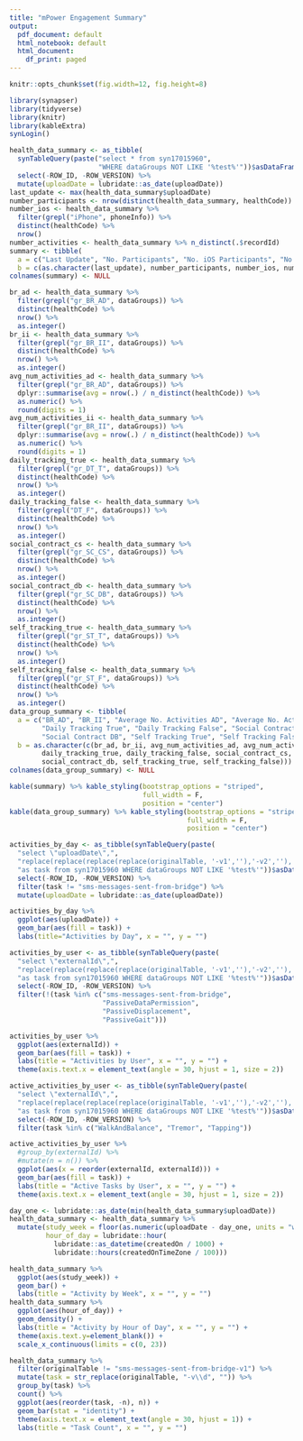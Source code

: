 ```yaml
---
title: "mPower Engagement Summary"
output:
  pdf_document: default
  html_notebook: default
  html_document:
    df_print: paged
---
```

```r
knitr::opts_chunk$set(fig.width=12, fig.height=8) 
```

```r
library(synapser)
library(tidyverse)
library(knitr)
library(kableExtra)
synLogin()
```

```r
health_data_summary <- as_tibble(
  synTableQuery(paste("select * from syn17015960",
                      "WHERE dataGroups NOT LIKE '%test%'"))$asDataFrame()) %>% 
  select(-ROW_ID, -ROW_VERSION) %>% 
  mutate(uploadDate = lubridate::as_date(uploadDate))
last_update <- max(health_data_summary$uploadDate)
number_participants <- nrow(distinct(health_data_summary, healthCode))
number_ios <- health_data_summary %>%
  filter(grepl("iPhone", phoneInfo)) %>%
  distinct(healthCode) %>%
  nrow()
number_activities <- health_data_summary %>% n_distinct(.$recordId)
summary <- tibble(
  a = c("Last Update", "No. Participants", "No. iOS Participants", "No. Activities"),
  b = c(as.character(last_update), number_participants, number_ios, number_activities))
colnames(summary) <- NULL
```


```r
br_ad <- health_data_summary %>%
  filter(grepl("gr_BR_AD", dataGroups)) %>%
  distinct(healthCode) %>%
  nrow() %>% 
  as.integer()
br_ii <- health_data_summary %>%
  filter(grepl("gr_BR_II", dataGroups)) %>%
  distinct(healthCode) %>%
  nrow() %>% 
  as.integer()
avg_num_activities_ad <- health_data_summary %>%
  filter(grepl("gr_BR_AD", dataGroups)) %>%
  dplyr::summarise(avg = nrow(.) / n_distinct(healthCode)) %>% 
  as.numeric() %>% 
  round(digits = 1)
avg_num_activities_ii <- health_data_summary %>%
  filter(grepl("gr_BR_II", dataGroups)) %>%
  dplyr::summarise(avg = nrow(.) / n_distinct(healthCode)) %>% 
  as.numeric() %>% 
  round(digits = 1)
daily_tracking_true <- health_data_summary %>%
  filter(grepl("gr_DT_T", dataGroups)) %>%
  distinct(healthCode) %>%
  nrow() %>% 
  as.integer()
daily_tracking_false <- health_data_summary %>%
  filter(grepl("DT_F", dataGroups)) %>%
  distinct(healthCode) %>%
  nrow() %>% 
  as.integer()
social_contract_cs <- health_data_summary %>%
  filter(grepl("gr_SC_CS", dataGroups)) %>%
  distinct(healthCode) %>%
  nrow() %>% 
  as.integer()
social_contract_db <- health_data_summary %>%
  filter(grepl("gr_SC_DB", dataGroups)) %>%
  distinct(healthCode) %>%
  nrow() %>% 
  as.integer()
self_tracking_true <- health_data_summary %>%
  filter(grepl("gr_ST_T", dataGroups)) %>%
  distinct(healthCode) %>%
  nrow() %>% 
  as.integer()
self_tracking_false <- health_data_summary %>%
  filter(grepl("gr_ST_F", dataGroups)) %>%
  distinct(healthCode) %>%
  nrow() %>% 
  as.integer()
data_group_summary <- tibble(
  a = c("BR_AD", "BR_II", "Average No. Activities AD", "Average No. Activities II",
        "Daily Tracking True", "Daily Tracking False", "Social Contract CS",
        "Social Contract DB", "Self Tracking True", "Self Tracking False"),
  b = as.character(c(br_ad, br_ii, avg_num_activities_ad, avg_num_activities_ii,
        daily_tracking_true, daily_tracking_false, social_contract_cs,
        social_contract_db, self_tracking_true, self_tracking_false)))
colnames(data_group_summary) <- NULL
```

```r
kable(summary) %>% kable_styling(bootstrap_options = "striped",
                                 full_width = F,
                                 position = "center")
kable(data_group_summary) %>% kable_styling(bootstrap_options = "striped",
                                            full_width = F,
                                            position = "center")
```

```r
activities_by_day <- as_tibble(synTableQuery(paste(
  "select \"uploadDate\",",
  "replace(replace(replace(replace(originalTable, '-v1',''),'-v2',''), '-v3',''), '-v4', '')",
  "as task from syn17015960 WHERE dataGroups NOT LIKE '%test%'"))$asDataFrame()) %>% 
  select(-ROW_ID, -ROW_VERSION) %>% 
  filter(task != "sms-messages-sent-from-bridge") %>% 
  mutate(uploadDate = lubridate::as_date(uploadDate))
```

```r
activities_by_day %>% 
  ggplot(aes(uploadDate)) +
  geom_bar(aes(fill = task)) +
  labs(title="Activities by Day", x = "", y = "")
```


```r
activities_by_user <- as_tibble(synTableQuery(paste(
  "select \"externalId\",",
  "replace(replace(replace(replace(originalTable, '-v1',''),'-v2',''), '-v3',''), '-v4', '')",
  "as task from syn17015960 WHERE dataGroups NOT LIKE '%test%'"))$asDataFrame()) %>% 
  select(-ROW_ID, -ROW_VERSION) %>% 
  filter(!(task %in% c("sms-messages-sent-from-bridge",
                       "PassiveDataPermission",
                       "PassiveDisplacement",
                       "PassiveGait")))
```

```r
activities_by_user %>% 
  ggplot(aes(externalId)) +
  geom_bar(aes(fill = task)) +
  labs(title = "Activities by User", x = "", y = "") +
  theme(axis.text.x = element_text(angle = 30, hjust = 1, size = 2))
```


```r
active_activities_by_user <- as_tibble(synTableQuery(paste(
  "select \"externalId\",",
  "replace(replace(replace(replace(originalTable, '-v1',''),'-v2',''), '-v3',''), '-v4', '')",
  "as task from syn17015960 WHERE dataGroups NOT LIKE '%test%'"))$asDataFrame()) %>% 
  select(-ROW_ID, -ROW_VERSION) %>% 
  filter(task %in% c("WalkAndBalance", "Tremor", "Tapping"))
```

```r
active_activities_by_user %>% 
  #group_by(externalId) %>% 
  #mutate(n = n()) %>% 
  ggplot(aes(x = reorder(externalId, externalId))) +
  geom_bar(aes(fill = task)) +
  labs(title = "Active Tasks by User", x = "", y = "") +
  theme(axis.text.x = element_text(angle = 30, hjust = 1, size = 2))
```

```r
day_one <- lubridate::as_date(min(health_data_summary$uploadDate))
health_data_summary <- health_data_summary %>% 
  mutate(study_week = floor(as.numeric(uploadDate - day_one, units = "weeks")) + 1,
         hour_of_day = lubridate::hour(
           lubridate::as_datetime(createdOn / 1000) +
           lubridate::hours(createdOnTimeZone / 100)))
```

```r
health_data_summary %>% 
  ggplot(aes(study_week)) +
  geom_bar() +
  labs(title = "Activity by Week", x = "", y = "")
health_data_summary %>% 
  ggplot(aes(hour_of_day)) +
  geom_density() +
  labs(title = "Activity by Hour of Day", x = "", y = "") +
  theme(axis.text.y=element_blank()) +
  scale_x_continuous(limits = c(0, 23)) 
```


```r
health_data_summary %>% 
  filter(originalTable != "sms-messages-sent-from-bridge-v1") %>%
  mutate(task = str_replace(originalTable, "-v\\d", "")) %>% 
  group_by(task) %>% 
  count() %>% 
  ggplot(aes(reorder(task, -n), n)) +
  geom_bar(stat = "identity") +
  theme(axis.text.x = element_text(angle = 30, hjust = 1)) +
  labs(title = "Task Count", x = "", y = "") 
```